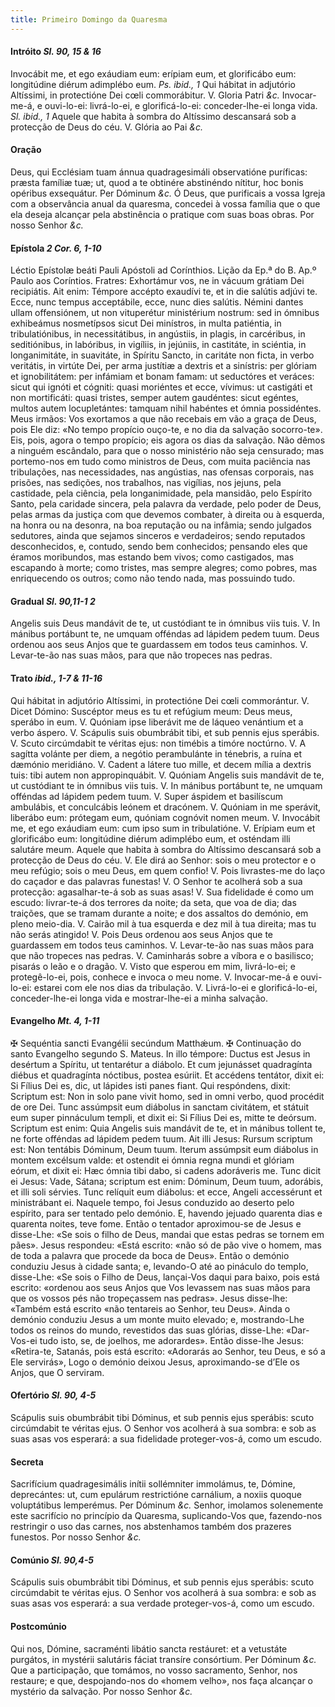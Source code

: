 ```yaml
---
title: Primeiro Domingo da Quaresma
---
```


#### Intróito <em>Sl. 90, 15 & 16</em>

<div class="grid grid-cols-2 gap-5">
  <span class="text-justify">
    Invocábit me, et ego exáudiam eum: erípiam eum, et glorificábo eum:
    longitúdine diérum adimplébo eum. <em>Ps. ibid., 1</em> Qui hábitat in
    adjutório Altíssimi, in protectióne Dei cœli commorábitur. V. Gloria Patri
    <em>&c.</em>
  </span>
  <span class="text-justify">
    Invocar-me-á, e ouvi-lo-ei: livrá-lo-ei, e glorificá-lo-ei: conceder-lhe-ei
    longa vida. <em>Sl. ibid., 1</em> Aquele que habita à sombra do Altíssimo
    descansará sob a protecção de Deus do céu. V. Glória ao Pai <em>&c.</em>
  </span>
</div>

#### Oração

<div class="grid grid-cols-2 gap-5">
  <span class="text-justify">
    Deus, qui Ecclésiam tuam ánnua quadragesimáli observatióne puríficas: præsta
    famíliæ tuæ; ut, quod a te obtinére abstinéndo nítitur, hoc bonis opéribus
    exsequátur. Per Dóminum <em>&c.</em>
  </span>
  <span class="text-justify">
    Ó Deus, que purificais a vossa Igreja com a observância anual da quaresma,
    concedei à vossa família que o que ela deseja alcançar pela abstinência o
    pratique com suas boas obras. Por nosso Senhor <em>&c.</em>
  </span>
</div>

#### Epístola <em>2 Cor. 6, 1-10</em>

<div class="grid grid-cols-2 gap-5">
  <span class="text-justify">
    Léctio Epístolæ beáti Pauli Apóstoli ad Corínthios.
  </span>
  <span class="text-justify">
    Lição da Ep.ª do B. Ap.º Paulo aos Coríntios.
  </span>
  <span class="text-justify">
    Fratres: Exhortámur vos, ne in vácuum grátiam Dei recipiátis. Ait enim:
    Témpore accépto exaudívi te, et in die salútis adjúvi te. Ecce, nunc tempus
    acceptábile, ecce, nunc dies salútis. Némini dantes ullam offensiónem, ut
    non vituperétur ministérium nostrum: sed in ómnibus exhibeámus nosmetípsos
    sicut Dei minístros, in multa patiéntia, in tribulatiónibus, in
    necessitátibus, in angústiis, in plagis, in carcéribus, in seditiónibus, in
    labóribus, in vigíliis, in jejúniis, in castitáte, in sciéntia, in
    longanimitáte, in suavitáte, in Spíritu Sancto, in caritáte non ficta, in
    verbo veritátis, in virtúte Dei, per arma justítiæ a dextris et a sinístris:
    per glóriam et ignobilitátem: per infámiam et bonam famam: ut seductóres et
    veráces: sicut qui ignóti et cógniti: quasi moriéntes et ecce, vívimus: ut
    castigáti et non mortificáti: quasi tristes, semper autem gaudéntes: sicut
    egéntes, multos autem locupletántes: tamquam nihil habéntes et ómnia
    possidéntes.
  </span>
  <span class="text-justify">
    Meus irmãos: Vos exortamos a que não recebais em vão a graça de Deus, pois
    Ele diz: «No tempo propício ouço-te, e no dia da salvação socorro-te». Eis,
    pois, agora o tempo propício; eis agora os dias da salvação. Não dêmos a
    ninguém escândalo, para que o nosso ministério não seja censurado; mas
    portemo-nos em tudo como ministros de Deus, com muita paciência nas
    tribulações, nas necessidades, nas angústias, nas ofensas corporais, nas
    prisões, nas sedições, nos trabalhos, nas vigílias, nos jejuns, pela
    castidade, pela ciência, pela longanimidade, pela mansidão, pelo Espírito
    Santo, pela caridade sincera, pela palavra da verdade, pelo poder de Deus,
    pelas armas da justiça com que devemos combater, à direita ou à esquerda, na
    honra ou na desonra, na boa reputação ou na infâmia; sendo julgados
    sedutores, ainda que sejamos sinceros e verdadeiros; sendo reputados
    desconhecidos, e, contudo, sendo bem conhecidos; pensando eles que éramos
    moribundos, mas estando bem vivos; como castigados, mas escapando à morte;
    como tristes, mas sempre alegres; como pobres, mas enriquecendo os outros;
    como não tendo nada, mas possuindo tudo.
  </span>
</div>

#### Gradual <em>Sl. 90,11-1 2</em>

<div class="grid grid-cols-2 gap-5">
  <span class="text-justify">
    Angelis suis Deus mandávit de te, ut custódiant te in ómnibus viis tuis. V.
    In mánibus portábunt te, ne umquam offéndas ad lápidem pedem tuum.
  </span>
  <span class="text-justify">
    Deus ordenou aos seus Anjos que te guardassem em todos teus caminhos. V.
    Levar-te-ão nas suas mãos, para que não tropeces nas pedras.
  </span>
</div>

#### Trato <em>ibid., 1-7 & 11-16</em>

<div class="grid grid-cols-2 gap-5">
  <span class="text-justify">
    Qui hábitat in adjutório Altíssimi, in protectióne Dei cœli commorántur. V.
    Dicet Dómino: Suscéptor meus es tu et refúgium meum: Deus meus, sperábo in
    eum. V. Quóniam ipse liberávit me de láqueo venántium et a verbo áspero. V.
    Scápulis suis obumbrábit tibi, et sub pennis ejus sperábis. V. Scuto
    circúmdabit te véritas ejus: non timébis a timóre noctúrno. V. A sagítta
    volánte per diem, a negótio perambulánte in ténebris, a ruína et dæmónio
    meridiáno. V. Cadent a látere tuo mille, et decem mília a dextris tuis: tibi
    autem non appropinquábit. V. Quóniam Angelis suis mandávit de te, ut
    custódiant te in ómnibus viis tuis. V. In mánibus portábunt te, ne umquam
    offéndas ad lápidem pedem tuum. V. Super áspidem et basilíscum ambulábis, et
    conculcábis leónem et dracónem. V. Quóniam in me sperávit, liberábo eum:
    prótegam eum, quóniam cognóvit nomen meum. V. Invocábit me, et ego exáudiam
    eum: cum ipso sum in tribulatióne. V. Erípiam eum et glorificábo eum:
    longitúdine diérum adimplébo eum, et osténdam illi salutáre meum.
  </span>
  <span class="text-justify">
    Aquele que habita à sombra do Altíssimo descansará sob a protecção de Deus
    do céu. V. Ele dirá ao Senhor: sois o meu protector e o meu refúgio; sois o
    meu Deus, em quem confio! V. Pois livrastes-me do laço do caçador e das
    palavras funestas! V. O Senhor te acolherá sob a sua protecção:
    agasalhar-te-á sob as suas asas! V. Sua fidelidade é como um escudo:
    livrar-te-á dos terrores da noite; da seta, que voa de dia; das traições,
    que se tramam durante a noite; e dos assaltos do demónio, em pleno meio-dia.
    V. Cairão mil à tua esquerda e dez mil à tua direita; mas tu não serás
    atingido! V. Pois Deus ordenou aos seus Anjos que te guardassem em todos
    teus caminhos. V. Levar-te-ão nas suas mãos para que não tropeces nas
    pedras. V. Caminharás sobre a víbora e o basilisco; pisarás o leão e o
    dragão. V. Visto que esperou em mim, livrá-lo-ei; e protegê-lo-ei, pois,
    conhece e invoca o meu nome. V. Invocar-me-á e ouvi-lo-ei: estarei com ele
    nos dias da tribulação. V. Livrá-lo-ei e glorificá-lo-ei, conceder-lhe-ei
    longa vida e mostrar-lhe-ei a minha salvação.
  </span>
</div>

#### Evangelho <em>Mt. 4, 1-11</em>

<div class="grid grid-cols-2 gap-5">
  <span class="text-justify">
    <span class="text-red-500">&#10016;</span> Sequéntia sancti Evangélii
    secúndum Matthǽum.
  </span>
  <span class="text-justify">
    <span class="text-red-500">&#10016;</span> Continuação do santo Evangelho
    segundo S. Mateus.
  </span>
  <span class="text-justify">
    In illo témpore: Ductus est Jesus in desértum a Spíritu, ut tentarétur a
    diábolo. Et cum jejunásset quadragínta diébus et quadragínta nóctibus,
    postea esúriit. Et accédens tentátor, dixit ei: Si Fílius Dei es, dic, ut
    lápides isti panes fiant. Qui respóndens, dixit: Scriptum est: Non in solo
    pane vivit homo, sed in omni verbo, quod procédit de ore Dei. Tunc assúmpsit
    eum diábolus in sanctam civitátem, et státuit eum super pinnáculum templi,
    et dixit ei: Si Fílius Dei es, mitte te deórsum. Scriptum est enim: Quia
    Angelis suis mandávit de te, et in mánibus tollent te, ne forte offéndas ad
    lápidem pedem tuum. Ait illi Jesus: Rursum scriptum est: Non tentábis
    Dóminum, Deum tuum. Iterum assúmpsit eum diábolus in montem excélsum valde:
    et ostendit ei ómnia regna mundi et glóriam eórum, et dixit ei: Hæc ómnia
    tibi dabo, si cadens adoráveris me. Tunc dicit ei Jesus: Vade, Sátana;
    scriptum est enim: Dóminum, Deum tuum, adorábis, et illi soli sérvies. Tunc
    relíquit eum diábolus: et ecce, Angeli accessérunt et ministrábant ei.
  </span>
  <span class="text-justify">
    Naquele tempo, foi Jesus conduzido ao deserto pelo espírito, para ser
    tentado pelo demónio. E, havendo jejuado quarenta dias e quarenta noites,
    teve fome. Então o tentador aproximou-se de Jesus e disse-Lhe: «Se sois o
    filho de Deus, mandai que estas pedras se tornem em pães». Jesus respondeu:
    «Está escrito: «não só de pão vive o homem, mas de toda a palavra que
    procede da boca de Deus». Então o demónio conduziu Jesus à cidade santa; e,
    levando-O até ao pináculo do templo, disse-Lhe: «Se sois o Filho de Deus,
    lançai-Vos daqui para baixo, pois está escrito: «ordenou aos seus Anjos que
    Vos levassem nas suas mãos para que os vossos pés não tropeçassem nas
    pedras». Jesus disse-lhe: «Também está escrito «não tentareis ao Senhor, teu
    Deus». Ainda o demónio conduziu Jesus a um monte muito elevado; e,
    mostrando-Lhe todos os reinos do mundo, revestidos das suas glórias,
    disse-Lhe: «Dar-Vos-ei tudo isto, se, de joelhos, me adorardes». Então
    disse-lhe Jesus: «Retira-te, Satanás, pois está escrito: «Adorarás ao
    Senhor, teu Deus, e só a Ele servirás», Logo o demónio deixou Jesus,
    aproximando-se d’Ele os Anjos, que O serviram.
  </span>
</div>

#### Ofertório <em>Sl. 90, 4-5</em>

<div class="grid grid-cols-2 gap-5">
  <span class="text-justify">
    Scápulis suis obumbrábit tibi Dóminus, et sub pennis ejus sperábis: scuto
    circúmdabit te véritas ejus.
  </span>
  <span class="text-justify">
    O Senhor vos acolherá à sua sombra: e sob as suas asas vos esperará: a sua
    fidelidade proteger-vos-á, como um escudo.
  </span>
</div>

#### Secreta

<div class="grid grid-cols-2 gap-5">
  <span class="text-justify">
    Sacrifícium quadragesimális inítii sollémniter immolámus, te, Dómine,
    deprecántes: ut, cum epulárum restrictióne carnálium, a noxiis quoque
    voluptátibus lemperémus. Per Dóminum <em>&c.</em>
  </span>
  <span class="text-justify">
    Senhor, imolamos solenemente este sacrifício no princípio da Quaresma,
    suplicando-Vos que, fazendo-nos restringir o uso das carnes, nos abstenhamos
    também dos prazeres funestos. Por nosso Senhor <em>&c.</em>
  </span>
</div>

#### Comúnio <em>Sl. 90,4-5</em>

<div class="grid grid-cols-2 gap-5">
  <span class="text-justify">
    Scápulis suis obumbrábit tibi Dóminus, et sub pennis ejus sperábis: scuto
    circúmdabit te véritas ejus.
  </span>
  <span class="text-justify">
    O Senhor vos acolherá à sua sombra: e sob as suas asas vos esperará: a sua
    verdade proteger-vos-á, como um escudo.
  </span>
</div>

#### Postcomúnio

<div class="grid grid-cols-2 gap-5">
  <span class="text-justify">
    Qui nos, Dómine, sacraménti libátio sancta restáuret: et a vetustáte
    purgátos, in mystérii salutáris fáciat transíre consórtium. Per Dóminum
    <em>&c.</em>
  </span>
  <span class="text-justify">
    Que a participação, que tomámos, no vosso sacramento, Senhor, nos restaure;
    e que, despojando-nos do «homem velho», nos faça alcançar o mystério da
    salvação. Por nosso Senhor <em>&c.</em>
  </span>
</div>
